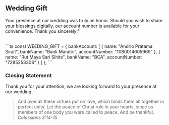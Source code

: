 ## Wedding Gift

Your presence at our wedding was truly an honor. Should you wish to share your blessings digitally, our account number is available for your convenience. Thank you sincerely!"

<br />
```ts
const WEEDING_GIFT = {
  bankAccount: [
    {
      name: "Andrio Pratama Sirait",
      bankName: "Bank Mandiri",
      accountNumber: "1080014605969"
    },
    {
      name: "Rut Maya Sari Sihite",
      bankName: "BCA",
      accountNumber: "7285253306"
    }
  ]
};
```

### Closing Statement

Thank you for your attention, we are looking forward to your presence at our wedding.

> And over all these virtues put on love, which binds them all together in perfect unity. Let the peace of Christ rule in your hearts, since as members of one body you were called to peace. And be thankful. _Colossians 3:14-15_
